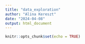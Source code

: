 ```yaml
---
title: "data_exploration"
author: "Alina Kereszt"
date: "2024-04-08"
output: html_document
---
```


```r
knitr::opts_chunk$set(echo = TRUE)
```


